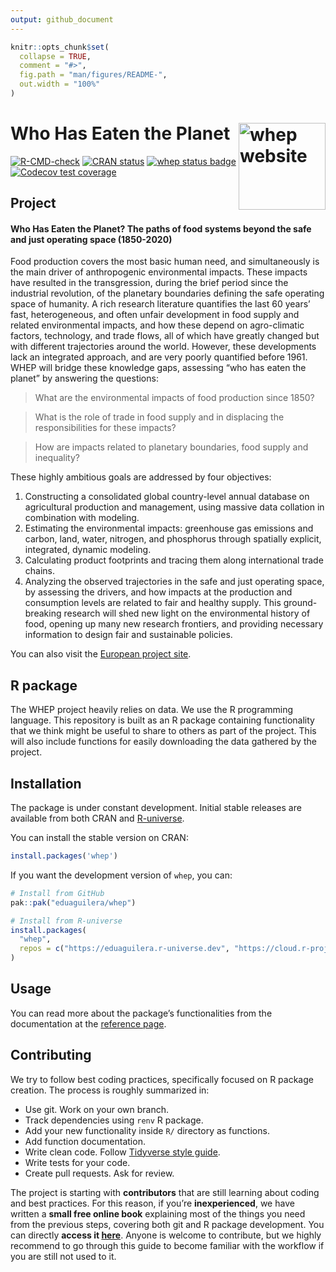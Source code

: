 ```yaml
---
output: github_document
---
```


<!-- README.md is generated from README.Rmd. Please edit that file -->

```r
knitr::opts_chunk$set(
  collapse = TRUE,
  comment = "#>",
  fig.path = "man/figures/README-",
  out.width = "100%"
)
```

# Who Has Eaten the Planet <a href="https://eduaguilera.github.io/whep/"><img src="man/figures/logo.png" align="right" height="139" alt="whep website" /></a>

<!-- badges: start -->
[![R-CMD-check](https://github.com/eduaguilera/whep/actions/workflows/R-CMD-check.yaml/badge.svg)](https://github.com/eduaguilera/whep/actions/workflows/R-CMD-check.yaml)
[![CRAN status](https://www.r-pkg.org/badges/version/whep)](https://CRAN.R-project.org/package=whep)
[![whep status badge](https://eduaguilera.r-universe.dev/whep/badges/version)](https://eduaguilera.r-universe.dev/whep)
[![Codecov test coverage](https://codecov.io/gh/eduaguilera/whep/branch/main/graph/badge.svg)](https://app.codecov.io/gh/eduaguilera/whep?branch=main)
<!-- badges: end -->

## Project

#### **Who Has Eaten the Planet? The paths of food systems beyond the safe and just operating space (1850-2020)**

Food production covers the most basic human need, and simultaneously is the
main driver of anthropogenic environmental impacts. These impacts have resulted
in the transgression, during the brief period since the industrial revolution,
of the planetary boundaries defining the safe operating space of humanity. A
rich research literature quantifies the last 60 years’ fast, heterogeneous,
and often unfair development in food supply and related environmental impacts,
and how these depend on agro-climatic factors, technology, and trade flows, all
of which have greatly changed but with different trajectories around the world.
However, these developments lack an integrated approach, and are very poorly
quantified before 1961. WHEP will bridge these knowledge gaps, assessing "who
has eaten the planet" by answering the questions: 

> What are the environmental impacts of food production since 1850?

> What is the role of trade in food supply and in displacing the responsibilities for these impacts?

> How are impacts related to planetary boundaries, food supply and inequality?

These highly ambitious goals are addressed by four objectives: 

1. Constructing a consolidated global country-level annual database on
    agricultural production and management, using massive data collation in
    combination with modeling.
2. Estimating the environmental impacts: greenhouse gas emissions and carbon,
    land, water, nitrogen, and phosphorus through spatially explicit,
    integrated, dynamic modeling.
3. Calculating product footprints and tracing them along international trade
    chains.
4. Analyzing the observed trajectories in the safe and just operating space,
    by assessing the drivers, and how impacts at the production and consumption
    levels are related to fair and healthy supply. This ground-breaking
    research will shed new light on the environmental history of food, opening
    up many new research frontiers, and providing necessary information to
    design fair and sustainable policies.

You can also visit the [European project site](https://cordis.europa.eu/project/id/101115126).

## R package

The WHEP project heavily relies on data. We use the R programming language.
This repository is built as an R package containing functionality that we
think might be useful to share to others as part of the project. This will
also include functions for easily downloading the data gathered by the project.

## Installation

The package is under constant development. Initial stable releases are
available from both CRAN and [R-universe
](https://eduaguilera.r-universe.dev/whep).

You can install the stable version on CRAN:

``` r
install.packages('whep')
```

If you want the development version of `whep`, you can:

``` r
# Install from GitHub
pak::pak("eduaguilera/whep")

# Install from R-universe
install.packages(
  "whep",
  repos = c("https://eduaguilera.r-universe.dev", "https://cloud.r-project.org")
)
```

## Usage

You can read more about the package's functionalities from the documentation
at the [reference page](https://eduaguilera.github.io/whep/reference/index.html).

## Contributing

We try to follow best coding practices, specifically focused on R package
creation. The process is roughly summarized in:

- Use git. Work on your own branch.
- Track dependencies using `renv` R package.
- Add your new functionality inside `R/` directory as functions.
- Add function documentation.
- Write clean code. Follow [Tidyverse style guide](https://style.tidyverse.org/).
- Write tests for your code.
- Create pull requests. Ask for review.

The project is starting with **contributors** that are still learning about
coding and best practices. For this reason, if you're **inexperienced**, we have
written a **small free online book** explaining most of the things you need from
the previous steps, covering both git and R package development. You can
directly **access it [here](https://lbm364dl.github.io/follow-the-workflow)**.
Anyone is welcome to contribute, but we highly recommend to go through this
guide to become familiar with the workflow if you are still not used to it.

